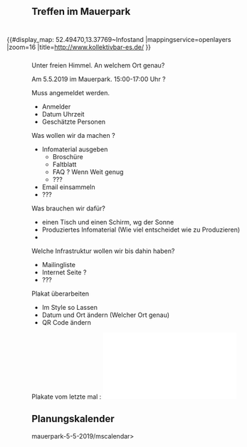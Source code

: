 == Treffen im Mauerpark ==

<div style=" padding: 5px; margin: 5px; float: right; width: 550px; ">
{{#display_map: 52.49470,13.37769~Infostand
|mappingservice=openlayers
|zoom=16
|title=http://www.kollektivbar-es.de/
}}
</div>


{{Kalenderblatt
 |Typ    = Vorstellung
 |Titel  = Vorstellung
 |Link   = 
 |Datum  = 05.05.2019
 |Zeit   = 15:00
 |Lokal  = Mauerpark
 |Straße = 
 |PLZ    = 
 |Ort    = Berlin
}}

Unter freien Himmel. An welchem Ort genau?

Am 5.5.2019 im Mauerpark. 15:00-17:00 Uhr ?

Muss angemeldet werden. 
* Anmelder
* Datum Uhrzeit
* Geschätzte Personen

Was wollen wir da machen ?
* Infomaterial ausgeben
** Broschüre
** Faltblatt
** FAQ ? Wenn Weit genug
** ???
* Email einsammeln
* ???

Was brauchen wir dafür?
* einen Tisch und einen Schirm, wg der Sonne
* Produziertes Infomaterial (Wie viel entscheidet wie zu Produzieren)
* 


Welche Infrastruktur wollen wir bis dahin haben?
* Mailingliste
* Internet Seite ?
* ???

Plakat überarbeiten
* Im Style so Lassen
* Datum und Ort ändern (Welcher Ort genau)
* QR Code ändern

Plakate vom letzte mal : [[Datei:Plakat-Neuköln.pdf|mini|center]]

== Planungskalender ==
<mscalendar>mauerpark-5-5-2019/mscalendar>